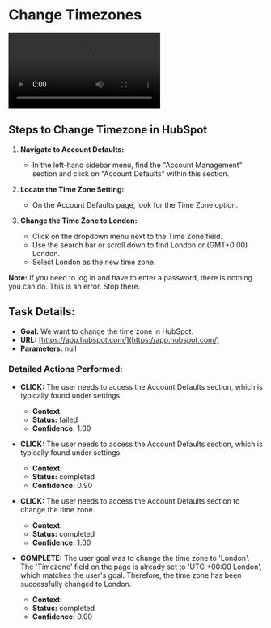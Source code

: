 # Change Timezones

![Video](https://artifacts-sammy.s3.amazonaws.com/local/tsk_345524864713418042/00_0_stp_345524864713418044/2025-01-06T02%3A53%3A04.204188_a_345524899073156414_recording.webm?response-content-type=video%2Fwebm&X-Amz-Algorithm=AWS4-HMAC-SHA256&X-Amz-Credential=AKIAVN7L5AHDZPCXPUQE%2F20250106%2Feu-west-2%2Fs3%2Faws4_request&X-Amz-Date=20250106T030535Z&X-Amz-Expires=86400&X-Amz-SignedHeaders=host&X-Amz-Signature=8f34c3d0425439a76d8dd7d65a62bbd39c22fd3d465e3ba0057667b7e0975b54)

## Steps to Change Timezone in HubSpot

1. **Navigate to Account Defaults:**
    - In the left-hand sidebar menu, find the "Account Management" section and click on "Account Defaults" within this section.

2. **Locate the Time Zone Setting:**
    - On the Account Defaults page, look for the Time Zone option.

3. **Change the Time Zone to London:**
    - Click on the dropdown menu next to the Time Zone field.
    - Use the search bar or scroll down to find London or (GMT+0:00) London.
    - Select London as the new time zone.

**Note:** If you need to log in and have to enter a password, there is nothing you can do. This is an error. Stop there.

## Task Details:

- **Goal:** We want to change the time zone in HubSpot.
- **URL:** [https://app.hubspot.com/](https://app.hubspot.com/)
- **Parameters:** null

### Detailed Actions Performed:

- **CLICK:** The user needs to access the Account Defaults section, which is typically found under settings.
    - **Context:** 
    - **Status:** failed
    - **Confidence:** 1.00

- **CLICK:** The user needs to access the Account Defaults section, which is typically found under settings.
    - **Context:** 
    - **Status:** completed
    - **Confidence:** 0.90

- **CLICK:** The user needs to access the Account Defaults section to change the time zone.
    - **Context:** 
    - **Status:** completed
    - **Confidence:** 1.00

- **COMPLETE:** The user goal was to change the time zone to 'London'. The 'Timezone' field on the page is already set to 'UTC +00:00 London', which matches the user's goal. Therefore, the time zone has been successfully changed to London.
    - **Context:** 
    - **Status:** completed
    - **Confidence:** 0.00